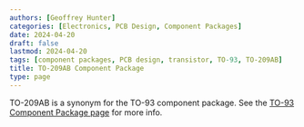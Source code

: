 ```yaml
---
authors: [Geoffrey Hunter]
categories: [Electronics, PCB Design, Component Packages]
date: 2024-04-20
draft: false
lastmod: 2024-04-20
tags: [component packages, PCB design, transistor, TO-93, TO-209AB]
title: TO-209AB Component Package
type: page
---
```


TO-209AB is a synonym for the TO-93 component package. See the [TO-93 Component Package page](/pcb-design/component-packages/to-93-component-package/) for more info.

